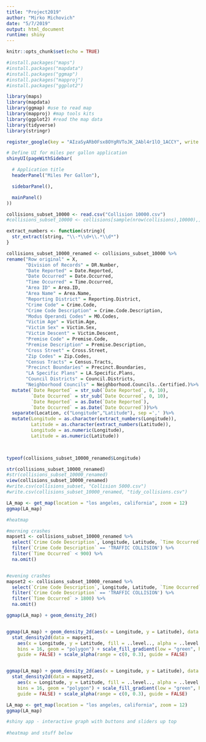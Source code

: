 ```yaml
---
title: "Project2019"
author: "Mirko Michovich"
date: "5/7/2019"
output: html_document
runtime: shiny
---
```


```r
knitr::opts_chunk$set(echo = TRUE)

#install.packages("maps")
#install.packages("mapdata")
#install.packages("ggmap")
#install.packages("mapproj")
#install.packages("ggplot2")

library(maps)
library(mapdata)
library(ggmap) #use to read map
library(mapproj) #map tools kits
library(ggplot2) #read the map data
library(tidyverse)
library(stringr)

register_google(key = "AIzaSyARb0Fsx8OYgRVToJK_2Abl4r1lO_1ACCY", write = TRUE)

```

```r
# Define UI for miles per gallon application
shinyUI(pageWithSidebar(

  # Application title
  headerPanel("Miles Per Gallon"),

  sidebarPanel(),

  mainPanel()
))

```


```r
collisions_subset_10000 <- read.csv("Collision 10000.csv")
#collisions_subset_10000 <- collisions[sample(nrow(collisions),10000),]

extract_numbers <- function(string){ 
  str_extract(string, "\\-*\\d+\\.*\\d*")
} 

collisions_subset_10000_renamed <- collisions_subset_10000 %>%
rename("Row original" = X,
       "Division of Records" = DR.Number,
       "Date Reported" = Date.Reported,
       "Date Occurred" = Date.Occurred,
       "Time Occurred" = Time.Occurred,
       "Area ID" = Area.ID,
       "Area Name" = Area.Name,
       "Reporting District" = Reporting.District,
       "Crime Code" = Crime.Code,
       "Crime Code Description" = Crime.Code.Description,
       "Modus Operandi Codes" = MO.Codes,
       "Victim Age" = Victim.Age,
       "Victim Sex" = Victim.Sex,
       "Victim Descent" = Victim.Descent,
       "Premise Code" = Premise.Code,
       "Premise Description" = Premise.Description,
       "Cross Street" = Cross.Street,
       "Zip Codes" = Zip.Codes,
       "Census Tracts" = Census.Tracts,
       "Precinct Boundaries" = Precinct.Boundaries,
       "LA Specific Plans" = LA.Specific.Plans,
       "Council Districts" = Council.Districts,
       "Neighborhood Councils" = Neighborhood.Councils..Certified.)%>%
  mutate(`Date Reported` = str_sub(`Date Reported`, 0, 10),
         `Date Occurred` = str_sub(`Date Occurred`, 0, 10),
         `Date Reported` = as.Date(`Date Reported`),
         `Date Occurred` = as.Date(`Date Occurred`))%>%
  separate(Location, c("Longitude","Latitude"), sep =',' )%>%
  mutate(Longitude = as.character(extract_numbers(Longitude)),
         Latitude = as.character(extract_numbers(Latitude)),
         Longitude = as.numeric(Longitude),
         Latitude = as.numeric(Latitude))

  

typeof(collisions_subset_10000_renamed$Longitude)

str(collisions_subset_10000_renamed)
#str(collisions_subset_10000_renamed)
view(collisions_subset_10000_renamed)
#write.csv(collisions_subset, "Collision 5000.csv")
#write.csv(collisions_subset_10000_renamed, "tidy_collisions.csv")

```

```r
LA_map <- get_map(location = "los angeles, california", zoom = 12)
ggmap(LA_map)
```

```r
#heatmap 

#morning crashes 
mapset1 <- collisions_subset_10000_renamed %>%
  select(`Crime Code Description`, Longitude, Latitude, `Time Occurred`) %>% 
  filter(`Crime Code Description` == 'TRAFFIC COLLISION') %>%
  filter(`Time Occurred` < 900) %>%
  na.omit()


#evening crashes 
mapset2 <- collisions_subset_10000_renamed %>%
  select(`Crime Code Description`, Longitude, Latitude, `Time Occurred`) %>% 
  filter(`Crime Code Description` == 'TRAFFIC COLLISION') %>%
  filter(`Time Occurred` > 1800) %>%
  na.omit()

ggmap(LA_map) + geom_density_2d()


ggmap(LA_map) + geom_density_2d(aes(x = Longitude, y = Latitude), data = mapset1) +
  stat_density2d(data = mapset1, 
    aes(x = Longitude, y = Latitude, fill = ..level.., alpha = ..level..), size = 0.01, 
    bins = 16, geom = "polygon") + scale_fill_gradient(low = "green", high = "red", 
    guide = FALSE) + scale_alpha(range = c(0, 0.3), guide = FALSE)


ggmap(LA_map) + geom_density_2d(aes(x = Longitude, y = Latitude), data = mapset2) +
  stat_density2d(data = mapset2, 
    aes(x = Longitude, y = Latitude, fill = ..level.., alpha = ..level..), size = 0.01, 
    bins = 16, geom = "polygon") + scale_fill_gradient(low = "green", high = "red", 
    guide = FALSE) + scale_alpha(range = c(0, 0.3), guide = FALSE)

```

```r
LA_map <- get_map(location = "los angeles, california", zoom = 12)
ggmap(LA_map)

#shiny app - interactive graph with buttons and sliders up top 
  
#heatmap and stuff below 
```




